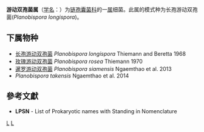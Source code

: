 {{Automatic taxobox
| taxon = Planobispora
| authority = Thiemann and Beretta 1968
| type species = 长孢游动双孢菌<br>''Planobispora longispora''
| type species authority = Thiemann and Beretta 1968
}}
'''游动双孢菌属'''（[[学名|学名]]：{{lang|la|''Planobispora''}}）为[[链孢囊菌科|链孢囊菌科]]的一[[属|属]]细菌。此属的模式种为长孢游动双孢菌(''Planobispora longispora'')。

==下属物种==
* [[长孢游动双孢菌|长孢游动双孢菌]] ''Planobispora longispora'' Thiemann and Beretta 1968
* [[玫瑰游动双孢菌|玫瑰游动双孢菌]] ''Planobispora rosea'' Thiemann 1970
* [[暹罗游动双孢菌|暹罗游动双孢菌]] ''Planobispora siamensis'' Ngaemthao et al. 2013
* ''Planobispora takensis'' Ngaemthao et al. 2014

==參考文獻==
{{reflist}}
* '''LPSN''' - List of Prokaryotic names with Standing in Nomenclature

{{taxonbar}}

[[Category:_链孢囊菌科|L]]
[[Category:_1968年描述的分类群|L]]